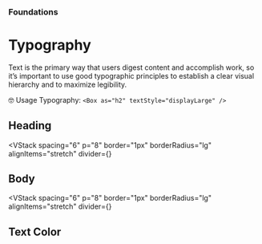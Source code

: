 
<Meta title="Foundations/Typography" />

### Foundations

# Typography

Text is the primary way that users digest content and accomplish work, so it’s important to use good typographic principles to establish a clear visual hierarchy and to maximize legibility.

<Alert mt="8" align="center" variant="left-accent">
  <Box textStyle="heading">🤓 Usage Typography:</Box>
  <Box textStyle="body" ml="4">
    <Code>&lt;Box as="h2" textStyle="displayLarge" /&gt;</Code>
  </Box>
</Alert>

## Heading

<VStack
  spacing="6"
  p="8"
  border="1px"
  borderRadius="lg"
  alignItems="stretch"
  divider={<StackDivider />}
>
  <Typography
    title="Display Xlarge"
    textStyle="displayXlarge"
    family="Geomanist (500)"
    size="42"
    lineHeight="44"
  />
  <Typography
    title="Display Large"
    textStyle="displayLarge"
    family="Geomanist (500)"
    size="28"
    lineHeight="32"
  />
  <Typography
    title="Display Medium"
    textStyle="displayMedium"
    family="Geomanist (400)"
    size="26"
    lineHeight="32"
  />
  <Typography
    title="Display Small"
    textStyle="displaySmall"
    family="Geomanist (400)"
    size="20"
    lineHeight="24"
  />
  <Typography
    title="Heading"
    textStyle="heading"
    family="SF UI Text (700)"
    size="16"
    lineHeight="24"
  />
  <Typography
    title="Subheading"
    textStyle="subheading"
    family="SF UI Text (700)"
    size="12"
    lineHeight="16"
  />
</VStack>

## Body

<VStack
  spacing="6"
  p="8"
  border="1px"
  borderRadius="lg"
  alignItems="stretch"
  divider={<StackDivider />}
>
  <Typography
    title="Body"
    textStyle="body"
    family="SF UI Text (400)"
    size="14"
    lineHeight="20"
  />
  <Typography
    title="Body 2"
    textStyle="body2"
    family="SF UI Text (600)"
    size="14"
    lineHeight="20"
  />
  <Typography
    title="Caption"
    textStyle="caption"
    family="SF UI Text (400)"
    size="12"
    lineHeight="16"
  />
</VStack>

## Text Color

<ColorWrapper>
  <ColorPalettes color="font" />
</ColorWrapper>

